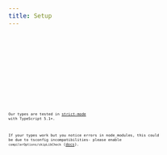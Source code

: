```yaml
---
title: Setup
---
```


<Tabs>
	<TabItem label="pnpm" icon="pnpm">
		<Code code="pnpm install arktype" lang="bash" />
	</TabItem>
	<TabItem label="npm" icon="seti:npm">
		<Code code="npm install arktype" lang="bash" />
	</TabItem>
	<TabItem label="yarn" icon="seti:yarn">
		<Code code="yarn install arktype" lang="bash" />
	</TabItem>
	<TabItem label="bun" icon="bun">
		<Code code="bun install arktype" lang="bash" />
	</TabItem>
</Tabs>

Our types are tested in [strict-mode](https://www.typescriptlang.org/tsconfig#strict) with TypeScript 5.1+.

If your types work but you notice errors in node_modules, this could be due to tsconfig incompatibilities- please enable `compilerOptions/skipLibCheck` ([docs](https://www.typescriptlang.org/tsconfig/#skipLibCheck)).

